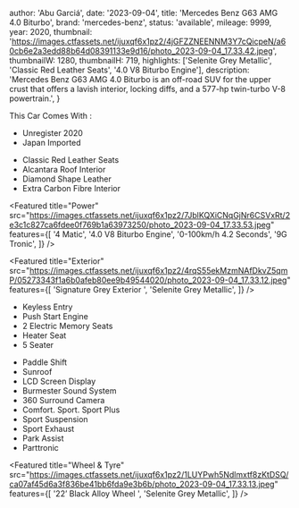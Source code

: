 
  author: 'Abu Garciá',
  date: '2023-09-04',
  title: 'Mercedes Benz G63 AMG 4.0 Biturbo',
  brand: 'mercedes-benz',
  status: 'available',
  mileage: 9999,
  year: 2020,
  thumbnail: 'https://images.ctfassets.net/ijuxqf6x1pz2/4jGFZZNEENNM3Y7cQicpeN/a60cb6e2a3edd88b64d08391133e9d16/photo_2023-09-04_17.33.42.jpeg',
  thumbnailW: 1280,
  thumbnailH: 719,
  highlights: ['Selenite Grey Metallic', 'Classic Red Leather Seats', '4.0 V8 Biturbo Engine'],
  description:
    'Mercedes Benz G63 AMG 4.0 Biturbo is an off-road SUV for the upper crust that offers a lavish interior, locking diffs, and a 577-hp twin-turbo V-8 powertrain.',
}


This Car Comes With :

- Unregister 2020
- Japan Imported

<Featured
  title="Red & Black Nappa Leather"
  src="https://images.ctfassets.net/ijuxqf6x1pz2/7IgMe3ohnazTA1Ki3UrlVs/1f6aee4751f2aa0961b47bc8dee1bc63/photo_2023-09-04_17.33.37.jpeg"
  features={[]}
/>

- Classic Red Leather Seats
- Alcantara Roof Interior 
- Diamond Shape Leather 
- Extra Carbon Fibre Interior 

<Featured
  title="Power"
  src="https://images.ctfassets.net/ijuxqf6x1pz2/7JblKQXiCNqGjNr6CSVxRt/2e3c1c827ca6fdee0f769b1a63973250/photo_2023-09-04_17.33.53.jpeg"
  features={[
    '4 Matic',
    '4.0 V8 Biturbo Engine',
    '0-100km/h 4.2 Seconds',
    '9G Tronic',
  ]}
/>

<Featured
  title="Exterior"
  src="https://images.ctfassets.net/ijuxqf6x1pz2/4rqS55ekMzmNAfDkvZ5qmP/05273343f1a6b0afeb80ee9b49544020/photo_2023-09-04_17.33.12.jpeg"
  features={[
    'Signature Grey Exterior ',
    'Selenite Grey Metallic',
  ]}
/>

- Keyless Entry 
- Push Start Engine 
- 2 Electric Memory Seats 
- Heater Seat
- 5 Seater 

<Featured
  title="Multifunction Steering Wheel"
  src="https://images.ctfassets.net/ijuxqf6x1pz2/5l0FEdNZ76iMcEjjSHKUU1/3a7db18672bee7c87087f11e66a02244/photo_2023-09-04_17.33.32.jpeg"
  features={[]}
/>

- Paddle Shift 
- Sunroof 
- LCD Screen Display 
- Burmester Sound System 
- 360 Surround Camera
- Comfort. Sport. Sport Plus 
- Sport Suspension 
- Sport Exhaust 
- Park Assist 
- Parttronic

<Featured
  title="Wheel & Tyre"
  src="https://images.ctfassets.net/ijuxqf6x1pz2/1LUYPwh5Ndlmxtf8zKtDSQ/ca07af45d6a3f836be41bb6fda9e3b6b/photo_2023-09-04_17.33.13.jpeg"
  features={[
    '22’ Black Alloy Wheel ',
    'Selenite Grey Metallic',
  ]}
/>
